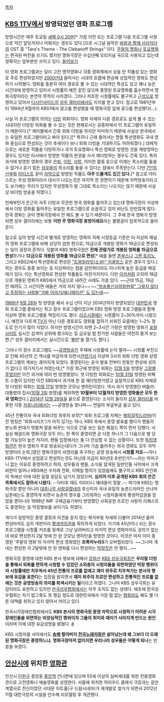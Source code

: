 [[목차]]
== [[KBS 1TV]]에서 방영되었던 영화 프로그램 == 
방영시간은 매주 토요일 [[암흑 시간대|새벽 0시 20분]][* 가끔 이전 또는 프로그램 다음 프로그램 사정으로 약간 앞당겨지나 미뤄지는 경우도 있다.]으로 시그널 음악은 [[바람과 함께 사라지다]]의 OST 중 "Tara's Theme - The Clebanoff Strings" 이다. [[주말의 명화]]나 [[토요명화]]는 편곡된 버전을 쓰기도 했지만 명화극장은 수십년째 오리지널 곡으로 사용되고 있는데 정확히는 앞부분만 쓰이고 있다. [http://bgmstore.net/view/IRFMK 들어보기]

타 영화 프로그램과는 달리 고전 명작영화나 각종 영화제에서 상을 탄 작품성 있는 영화로 주로 편성하였지만 [[2000년]]대 들어서는 시대의 흐름에 편승해 상업적인 영화도 편성하기 시작했다. 영화를 충분히 여러 경로로 볼 수 있는 시대적인 특성도 있고 꽤나 늦은 시간대에 방영하고 있어서 시청률이 예전 같진 않으며 종영된 토요명화를 흡수하면서 명화극장이라는 본연의 목적이 사라졌다. 그러나 저조한 시청률에도 불구하고 [[근성]]으로 방영하고 있어서 [[디시인사이드]]의 [[성우 갤러리]]에서도 지지를 받고 있다. 참고로 1981년부터 1994년 9월까지 KBS1에서 광고를 편성했을 때 명화극장 앞에 광고를 편성했다(...).

사실 이 프로그램의 의의는 [[더빙]] 외화이다. 영화 자체야 다른 경로로도 쉽게 볼 수 있는 시대지만 더빙된 외화를 볼 수 있는 것은 현재로서는 공중파에서 이 프로그램이 유일하기 때문이다.[* 케이블에서 간혹 외화 더빙을 하지만 미미하기 때문에 사실상 한국에서는 유일한 프로그램이라고 봐야 된다.][* 특히나 근래 들어서는 명절 특선영화도 국내 영화 중심으로 편성되는 것이 추세이다 보니 외화 더빙을 기대하기도 어려워졌다.] 대체적으로는 새로운 작품을 더빙하거나 과거 토요명화나 특선 영화로 방영한 것을 재방영하는 경우도 있지만 타사에서 방영한 작품의 판권을 사서 재더빙하는 경우도 간혹 있다. 특히 과거에 방영한 영화의 경우 [[은퇴]], [[이민]], [[사망]], 미미한 활동 등으로 이제는 목소리를 들을 수 없거나 듣기 힘든 [[성우]]들의 목소리를 들을 수 있다는 점에서 주목받는다. 다만 [[7인의 신부]]와 [[아티스트]] 같이 [[자막]]으로 방영된 작품도 '''아주 드물게도 있긴 있다.'''[* 참고로 아티스트는 무성 영화이라서 대사가 나오는것은 마지막 한 장면이기 때문에 자막방송이라고도 보기에는 무리가 있지만 무성영화가 말 그대로 목소리는 나오지는 않기 때문에 사실상 비더빙 방송을 하였다.]

언제부턴가 은근히 자주 더빙과 무관한 한국 영화를 틀어주고 있는데 명화극장이 지상파에서 더빙 영화를 틀어주는 유일한 프로그램으로 손꼽히고 있어 비난도 만만찮게 많다. 한국 영화는 굳이 명화극장에서 안 해도 볼 수 있기 때문이다. 그 주에 한국 영화가 방영되면 성우 갤러리에는 보통 '''이번 주 명화극장 휴방이래요'''라는 불평글이 암묵적으로 올라온다.

참고로 심야 방영 시간과 별개로 방영하는 영화의 자체 시청등급 기준은 타 지상파 채널의 영화 프로그램에 비해 상당히 엄한 편으로, 15금으로 개봉된 영화가 19금으로 편성되는 일이 굉장히 흔하다. 덧붙여 KBS 명화극장은 '''전체 관람가로 개봉된 영화를 15금으로 편성'''하거나 '''12금으로 개봉된 영화를 19금으로 편성'''[* 예를 들면 [[폰부스]]나 [[그랜 토리노]], 그리고 KBS2에서 특선영화로 편성된 [["트와일라잇(소설)" 이클립스]] 같은 경우가 있다.]하는 경우도 종종 보이는 등 지상파라는 점을 감안하더라도 지나치게 높은 등급을 매길 때가 있다. 이는 특선영화로 편성된 작품들도 마찬가지이다. 다만 [[이끼]]처럼 오히려 18금으로 개봉된 영화가 KBS에서 15금으로 내려간 사례도 가끔 있다. ~~근데 15금, 19금 안 때려도 그 시간이면 애들은 거의 자지 않나~~ ~~[["방송통신심의위원회" 그렇지 않다고 주장하는 사람들]][["가짜 이야기/애니메이션" 도 있는데]]~~

[[1969년]] [[9월 28일]] 첫 방영을 해서 수십 년이 지난 2014년까지 방영되었던 [[대한민국]] 영화 프로그램 중에서는 최고 장수 프로그램이었으며 EBS 영화 방영 프로그램들과 함께 지상파 영화 프로그램을 책임지기도 했다. [[리즈시절]]에는 시청률이 2~30%까지 나왔으나, 예전과 다르게 [[텔레비전|TV]]가 아닌 다른 경로로도 영화를 접하기 쉬워진 요즘에는 1~2% 정도로 인기가 많이 식었다. 하지만 방영시간이 되면 2~3시간 가량은 방영한 영화가 [[포털 사이트]] 실시간 검색어 상위에 랭크되는 등 금요일 밤 한가한 사람들은 여전히 즐겨 보는 편.[* 성우 갤러리에서는 실시간으로 '[[불판]]'을 열기도 했다.]

그러나 이 장수 프로그램도 ~~[[공영방송]]인 주제에 시청률에 눈이 멀어~~ 시청률 부진으로 인해 45년의 긴 역사를 마감하게 되면서[http://news.chosun.com/site/data/html_dir/2014/12/16/2014121600149.html 관련기사] 지상파 3사의 외화 더빙 영화 상영 프로그램의 계보는 끊어지게 되었다. 종영된다는 공식 발표 전부터 한동안 편성에 성의가 없다고 여기저기서 까였는데,[* 가장 최근에 방영된 외화는 [[12월 5일]] 방영된 [[그랑블루]]였지만 이건 과거에 여러 번 방영했었다. 첫 더빙한 외화로는 [[10월 31일]] 방영된 퍼펙트 스톰이 있지만 이건 SBS에서 과거에 한 걸 재더빙한거였고 실질적으로 KBS 자체로 첫 더빙된 외화는 [[10월 17일]] 방영한 굿모닝 맨하탄이었다. 역시 과거 방영했던 버틀러:대통령의 집사([[10월 3일]] 방영)를 제외하면 '''10월부터 12월까지 방영한 영화들은 모두 한국 영화'''였다.] [[2014년]] [[12월 26일]]을 끝으로 종영된다는 소식이 들리자 [[성우 갤러리]]를 비롯한 각종 [[커뮤니티]]에서는 ~~공영방송 맞나며~~ 연달아 부글부글 끓고 있다. 

45년 전통이자 국내 외화더빙 최후의 보루[* 외화 프로그램 자체는 [[해외걸작드라마]](이전 명칭은 '외화시리즈')가 아직 있기는 하나, KBS 측에서 종영 발표를 했다가 팬들의 분노와 반대가 빗발쳐 말을 바꾸는 식으로 간을 보는 일은 해걸드 쪽이 먼저 당했다. 사실상 해걸드와 명화극장 모두 어느 한 쪽이 종영되면 곧 다른 하나가 그 다음으로 팽 당할 가능성이 높은 처지라, 팬들 입장에서는 둘 다 안심할 수 없는 상황이다. 또한 [[독립영화관]]은 한국 영화가 주로 방송되는데다가 그나마 가끔 틀어주는 외국 영화도 모두 자막 방영이라 논외.]였던 명화극장이 비영리를 추구하는 공영 방송에서 '''시청률 저조'''~~아니 KBS-1TV에서 상업광고 편성하는것도 아닌데 지금이 90년대 초반인가?~~라는 어처구니 없는 이유로 종영하려고 하자, 성우들과 팬들, 소식을 알게된 일반인들 사이에서 크게 비판이 일어나 KBS에선 수차례 전화, 이메일 항의가 있었음에도 불구하고 KBS 안건회의 측에선 이에 대한 일절 응답도 남기지 않았으며, '''심지어 이후 공개된 KBS 회의 안건목록에서도 잘려서 나왔다.''' --닥터후 때도 이러더니 얘네들이 정말..-- 여기에 KBS는 명화극장 뿐만 아니라 [[대추나무 사랑걸렸네]]의 후신이자 국내 유일의 농촌드라마인 산너머 남촌에는도 종영하게 되면서 농촌의 향수를 그리워하는 시청자들에게 평생까임권을 얻었을 뿐아니라 1998년 IMF 구제금융기부터 방영했던 사회공헌 프로인 사랑의 리퀘스트도 종영하는 등 막장행보를 보이기도 하였다.

게다가 일방적인 종영 결정과 의견을 듣지 않는 복지부동 자세와 더불어 2014년 들어 편성마저도 심히 개판이라 [[평생까임권]]을 획득하게 되었다. 거기에 45년이나 되는 장수 프로그램을 시청률 저조를 핑계로 그냥 날려버리고 마지막 편성 영화마저도 성의가 없는데 바로 편성한지 2달 밖에 안 된 굿모닝 맨하탄을 방영한 것이다. 이것은 마치 이미 종영된 '주말의 명화'의 마지막 편성 영화였던 '''조폭마누라3'''가 오버랩되었다. ~~그나마 걔네는 편성한 지 2달밖에 안 된 영화를 다시 편성하는 [[막장]]짓은 안 했지...~~

명화극장 종영에 대한 KBS 본사 행보에 대해서 [[강희선]] [[KBS 성우극회]]장은 '''우리말 더빙을 통해서 외화를 편하게 시청할 수 있었던 소외층의 시청자들을 외면하였던 막장 행위이자 시청률에만 치우쳐서 45년 전통의 프로를 없애고 재미 위주로 치우쳐가는 본사의 행보에 유감을 표한다'''는 입장을 밝히면서 '''재미 위주의 프로만 편성하고 전통적인 프로를 없애는 것은 공영방송의 의미를 퇴색시키는 일'''이라고 하였다. 그나마 KBS 성우극회는 유감이라도 표현하고 있지만 [[한국성우협회]]에서는 아무 조치도 없는 상태다. 애초에 한국성우협회는 자기 밥그릇도 못 챙길 정도로 대한민국에서 가장 힘 없는 [[협회]]라도 해도 별 다른 대책를 취하고 있지 않아서 까이고 있다.

한국시각장애인협회에서도 '''KBS 본사의 명화극장 종영 자막으로 시청하기 어려운 시각장애인들을 외면하는 비양심적인 행위이자 그들의 취미와 재미가 사라지게 만드는 원인'''이라며 이에 대한 유감성명을 밝혔다. [http://www.ablenews.co.kr/News/NewsContent.aspx?CategoryCode=0011&NewsCode=001120141222172001024920 #]

KBS 시청자들 사이에서도 '''[[송해]] 할아버지 [[전국노래자랑]]은 살아났는데 왜 그보다 더 오래된 명화극장은 종영하느냐''', '''명화극장마저 없어지면 우리나라 성우들은 어떻게 되나'''는 반응을 보였다.

== [[안산시]]에 위치한 [[영화관]] ==
안산시 [[단원구]] 중앙동 [[중앙역]] 건너편에 있으며 55세 이상의 실버세대를 위한 전용영화관으로 고전영화나 예술영화를 상영한다. 서울에 위치한 허리우드 클래식 극장과는 같은 계열사로 전신이었던 서대문 아트홀(구 드림시네마)가 재개발로 철거가 되면서 2012년 11월 대한극장의 시설을 인수해 리모델링 후 개관했다. 

